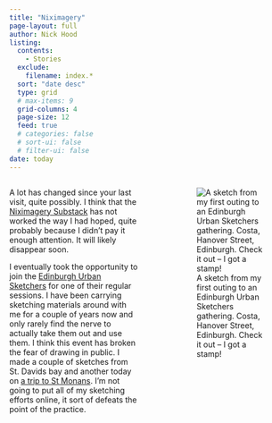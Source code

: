```yaml
---
title: "Niximagery"
page-layout: full
author: Nick Hood
listing:
  contents: 
    - Stories
  exclude:
    filename: index.*
  sort: "date desc"
  type: grid
  # max-items: 9
  grid-columns: 4
  page-size: 12
  feed: true
  # categories: false
  # sort-ui: false
  # filter-ui: false
date: today
---
```

::: {.columns}

::: {.column width=50%}

A lot has changed since your last visit, quite possibly. I think that the [Niximagery Substack](https://nximagery.substack.com) has not worked the way I had hoped, quite probably because I didn't pay it enough attention. It will likely disappear soon.

I eventually took the opportunity to join the [Edinburgh Urban Sketchers](https://www.facebook.com/groups/Edinburghurbansketchers) for one of their regular sessions. I have been carrying sketching materials around with me for a couple of years now and only rarely find the nerve to actually take them out and use them. I think this event has broken the fear of drawing in public. I made a couple of sketches from St. Davids bay and another today on [a trip to St Monans](Stories/2024/02-16-st-monans.qmd). I'm not going to put all of my sketching efforts online, it sort of defeats the point of the practice.

:::

::: {.column width=5%}
:::

::: {.column width=45%}

![A sketch from my first outing to an Edinburgh Urban Sketchers gathering. Costa, Hanover Street, Edinburgh. Check it out -- I got a stamp!](/img/IMG_0383.jpg)

:::
:::

